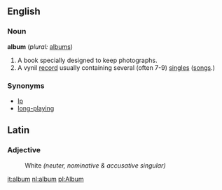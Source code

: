 ==English==

===Noun===
'''album'''  (''plural:'' [[albums]])
#A book specially designed to keep photographs.
#A vynil [[record]] usually containing several (often 7-9) [[single]]s ([[song]]s.)

===Synonyms===
*[[lp]]
*[[long-playing]]

==Latin==
===Adjective===
:White  ''(neuter, nominative & accusative singular)''

[[it:album]]
[[nl:album]]
[[pl:Album]]